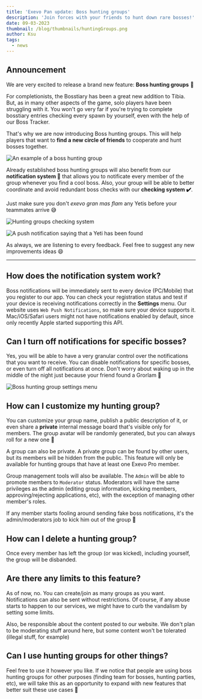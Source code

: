 ```yaml
---
title: 'Exevo Pan update: Boss hunting groups'
description: 'Join forces with your friends to hunt down rare bosses!'
date: 09-03-2023
thumbnail: /blog/thumbnails/huntingGroups.png
author: Ksu
tags:
  - news
---
```


<TranslationAlert />

## Announcement

We are very excited to release a brand new feature: **Boss hunting groups** 🏹

For completionists, the Bosstiary has been a great new addition to Tibia. But, as in many other aspects of the game, solo players have been struggling with it. You won't go very far if you're trying to complete bosstiary entries checking every spawn by yourself, even with the help of our <RouteLink href="/bosses">Boss Tracker</RouteLink>.

That's why we are now introducing <RouteLink href="/bosses/hunting-groups">Boss hunting groups</RouteLink>. This will help players that want to **find a new circle of friends** to cooperate and hunt bosses together.

<Image
  src="/blog/images/hunting-group-example.png"
  width={400}
  height={872}
  align="center"
  alt="An example of a boss hunting group"
  unoptimized
/>

Already established boss hunting groups will also benefit from our **notification system 📣** that allows you to notificate every member of the group whenever you find a cool boss. Also, your group will be able to better coordinate and avoid redundant boss checks with our **checking system ✔️**.

Just make sure you don't _exevo gran mas flam_ any Yetis before your teammates arrive 😅

<Image
  src="/blog/images/checkedBosses.png"
  width={331}
  height={484}
  align="center"
  alt="Hunting groups checking system"
  unoptimized
/>

<Image
  src="/blog/images/group-notification.png"
  width={501}
  height={77}
  align="center"
  alt="A push notification saying that a Yeti has been found"
  caption="The notification pop-up will look different depending on your device/operational system"
  unoptimized
/>

As always, we are listening to every feedback. Feel free to suggest any new improvements ideas 😄

---

## How does the notification system work?

Boss notifications will be immediately sent to every device (PC/Mobile) that you register to our app. You can check your registration status and test if your device is receiving notifications correctly in the **Settings** menu. Our website uses `Web Push Notifications`, so make sure your device supports it. Mac/iOS/Safari users might not have notifications enabled by default, since only recently Apple started supporting this API.

## Can I turn off notifications for specific bosses?

Yes, you will be able to have a very granular control over the notifications that you want to receive. You can disable notifications for specific bosses, or even turn off all notifications at once. Don't worry about waking up in the middle of the night just because your friend found a Grorlam 🗿

<Image
  src="/blog/images/hunting-group-settings.png"
  width={554}
  height={503}
  align="center"
  alt="Boss hunting group settings menu"
  unoptimized
/>

## How can I customize my hunting group?

You can customize your group name, publish a public description of it, or even share a **private** internal message board that's visible only for members. The group avatar will be randomly generated, but you can always roll for a new one 🎲

A group can also be private. A private group can be found by other users, but its members will be hidden from the public. This feature will only be available for hunting groups that have at least one <RouteLink href="/exevo-pro"><Pro>Exevo Pro</Pro></RouteLink> member.

Group management tools will also be available. The `Admin` will be able to promote members to `Moderator` status. Moderators will have the same privileges as the admin (editing group information, kicking members, approving/rejecting applications, etc), with the exception of managing other member's roles.

If any member starts fooling around sending fake boss notifications, it's the admin/moderators job to kick him out of the group 🔨

## How can I delete a hunting group?

Once every member has left the group (or was kicked), including yourself, the group will be disbanded.

## Are there any limits to this feature?

As of now, no. You can create/join as many groups as you want. Notifications can also be sent without restrictions. Of course, if any abuse starts to happen to our services, we might have to curb the vandalism by setting some limits.

Also, be responsible about the content posted to our website. We don't plan to be moderating stuff around here, but some content won't be tolerated (illegal stuff, for example)

## Can I use hunting groups for other things?

Feel free to use it however you like. If we notice that people are using boss hunting groups for other purposes (finding team for bosses, hunting parties, etc), we will take this as an opportunity to expand with new features that better suit these use cases 🚀